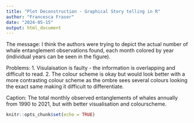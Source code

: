 ```yaml
---
title: "Plot Deconstruction - Graphical Story telling in R"
author: "Francesca Fraser"
date: "2024-05-15"
output: html_document
---
```


The message: 
I think the authors were trying to depict the actual number of whale entanglement observations found, each month colored by year (individual years can be seen in the figure). 

Problems: 
1. Visulaisation is faulty - the information is overlapping and difficult to read. 
2. The colour scheme is okay but would look better with a more contrasting colour scheme as the ombre sees several colours looking the exact same making it difficult to differentiate.  

Caption: 
The total monthly observed entanglements of whales annually from 1990 to 2021, but with better visualisation and colourscheme.  

```r
knitr::opts_chunk$set(echo = TRUE)
```



